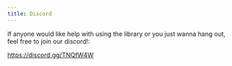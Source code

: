 ```yaml
---
title: Discord
---
```


If anyone would like help with using the library or you just wanna hang out, feel free
to join our discord!:

https://discord.gg/TNQfW4W
